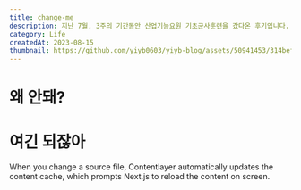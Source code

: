 ```yaml
---
title: change-me
description: 지난 7월, 3주의 기간동안 산업기능요원 기초군사훈련을 갔다온 후기입니다.
category: Life
createdAt: 2023-08-15
thumbnail: https://github.com/yiyb0603/yiyb-blog/assets/50941453/314bef4f-81a9-4be0-b563-1b59788fff53
---
```


# 왜 안돼?

# 여긴 되잖아
When you change a source file, Contentlayer automatically updates the content cache, which prompts Next.js to reload the content on screen.